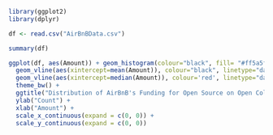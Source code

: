 ```{r}
library(ggplot2)
library(dplyr)
```

```{r}
df <- read.csv("AirBnBData.csv")
```

```{r}
summary(df)
```

```{r}
ggplot(df, aes(Amount)) + geom_histogram(colour="black", fill= "#ff5a5f") +
  geom_vline(aes(xintercept=mean(Amount)), colour="black", linetype="dashed", size=1) +
  geom_vline(aes(xintercept=median(Amount)), colour='red', linetype="dashed", size=1) +
  theme_bw() +
  ggtitle("Distribution of AirBnB's Funding for Open Source on Open Collective") +
  ylab("Count") +
  xlab("Amount") +
  scale_x_continuous(expand = c(0, 0)) +
  scale_y_continuous(expand = c(0, 0))
```


